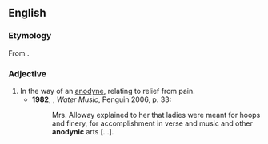 ==English==
===Etymology===
From {{suffix|anodyne|ic|lang=en}}.

===Adjective===
{{en-adj}}

# In the way of an [[anodyne]], relating to relief from pain.
#*'''1982''', {{w|TC Boyle}}, ''Water Music'', Penguin 2006, p. 33:
#*:Mrs. Alloway explained to her that ladies were meant for hoops and finery, for accomplishment in verse and music and other '''anodynic''' arts […].